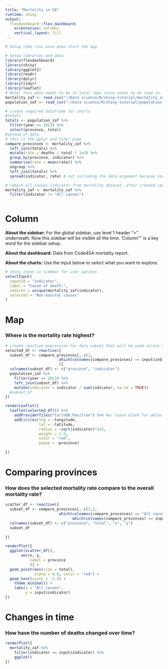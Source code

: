 ```yaml
---
title: "Mortality in SA"
runtime: shiny
output: 
  flexdashboard::flex_dashboard:
    orientation: columns
    vertical_layout: fill
---
```


```r
# Setup code runs once when start the app

# Setup libraries and data
library(flexdashboard)
library(shiny)
library(ggplot2)
library(readr)
library(dplyr)
library(tidyr)
library(leaflet)
# Note: this data needs to be in local repo since needs to be read in.
mortality_zaf <- read_csv("~/Data science/R/shiny-tutorial/mortality_zaf.csv")
population_zaf <- read_csv("~/Data science/R/shiny-tutorial/population_zaf.csv")

# create required dataframe for charts
#totals
totals <- population_zaf %>%
  filter(year == 2013) %>%
  select(province, total)
#spread of data
# this is the gplyr and tidyr pipe
compare_provinces <- mortality_zaf %>%
  left_join(totals) %>%
  mutate(rate = deaths / total * 1e3) %>%
  group_by(province, indicator) %>%
  summarise(rate = mean(rate)) %>%
  ungroup %>%
  left_join(totals) %>%
  spread(indicator, rate) # not including the data argument because included through the pipe %>%

# remove all causes indicator from mortality dataset, after created compare_provinces
mortality_zaf <- mortality_zaf %>%
  filter(indicator != "All causes")



```

Column {.sidebar}
=======================================================================
__About the sidebar:__ For the global sidebar, use level 1 header "=" underneath.
Now this sidebar will be visible all the time. 'Column"" is a key word for the sidebar setup.

__About the dashboard:__ Data from Code4SA mortality report.


__About the charts:__ Use the input below to select what you want to explore.

```r
# shiny input in sidebar for user options
selectInput(
  inputId = "indicator",
  label = "Cause of death:",
  choices = unique(mortality_zaf$indicator),
  selected = "Non-natural causes"
)


```

Map {data-icon="fa-bullseye"} 
==================================================

### Where is the mortality rate highest?

```r
# create reactive expression for data subset that will be used across all pages
selected_df <- reactive({
  subset_df <- compare_provinces[, c(1,
                        which(colnames(compare_provinces) == input$indicator)
                        )]
  colnames(subset_df) <- c("province", "indicator") 
  population_zaf %>%
    filter(year == 2013) %>%
    left_join(subset_df) %>%
    mutate(indicator = indicator / sum(indicator, na.rm = TRUE))
  #subset_df
})

renderLeaflet({
  leaflet(selected_df()) %>%
    addProviderTiles("CartoDB.Positron") %>% #or leave blank for default tiles
    addCircles(lng = ~longitude,
               lat = ~latitude,
               radius = ~sqrt(indicator)*1e5,
               weight = 2.5,
               color = "red",
               popup = ~province)
  
})
```


Comparing provinces {data-icon="fa-birthday-cake"}
===============================================

### How does the selected mortality rate compare to the overall mortality rate?

```r
scatter_df <- reactive({
  subset_df <- compare_provinces[, c(1,2,
                        which(colnames(compare_provinces) == "All causes"),
                              which(colnames(compare_provinces) == input$indicator))]
  colnames(subset_df) <- c("province", "total", "x", "y")
  subset_df
  
})

renderPlot({
  ggplot(scatter_df(), 
       aes(x, y, 
           label = province
           )) + 
  geom_point(aes(size = total),
             alpha = 0.8, color = "red") +
  geom_text(vjust = -2.5) +
    theme_minimal() +
    labs(x = "All causes",
         y = input$indicator)
})
```


Changes in time {data-icon="fa-anchor"}
==================================================

### How have the number of deaths changed over time?

```r
renderPlot({
  mortality_zaf %>%
    filter(indicator == input$indicator) %>%
    ggplot()
})
```


